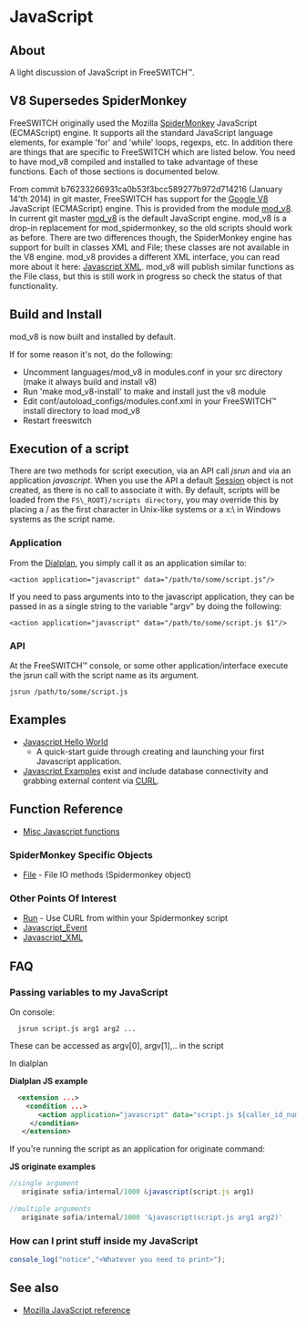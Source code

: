 
# JavaScript 

 

## About

A light discussion of JavaScript in FreeSWITCH™.

## V8 Supersedes SpiderMonkey

FreeSWITCH originally used the Mozilla [SpiderMonkey](http://www.mozilla.org/js/spidermonkey/) JavaScript (ECMAScript) engine. It supports all the standard JavaScript language elements, for example 'for' and 'while' loops, regexps, etc. In addition there are things that are specific to FreeSWITCH which are listed below. You need to have mod\_v8 compiled and installed to take advantage of these functions. Each of those sections is documented below.

From commit b76233266931ca0b53f3bcc589277b972d714216 (January 14'th 2014) in git master, FreeSWITCH has support for the [Google V8](https://code.google.com/p/v8/) JavaScript (ECMAScript) engine. This is provided from the module [mod\_v8](../../Modules/mod_v8_1048935.mdx#api). In current git master [mod\_v8](../../Modules/mod_v8_1048935.mdx#api) is the default JavaScript engine. mod\_v8 is a drop-in replacement for mod\_spidermonkey, so the old scripts should work as before. There are two differences though, the SpiderMonkey engine has support for built in classes XML and File; these classes are not available in the V8 engine. mod\_v8 provides a different XML interface, you can read more about it here: [Javascript XML](Javascript-Examples/index.mdx#about). mod\_v8 will publish similar functions as the File class, but this is still work in progress so check the status of that functionality.

## Build and Install

mod\_v8 is now built and installed by default.

If for some reason it's not, do the following:

* Uncomment languages/mod\_v8 in modules.conf in your src directory (make it always build and install v8)
* Run 'make mod\_v8-install' to make and install just the v8 module
* Edit conf/autoload\_configs/modules.conf.xml in your FreeSWITCH™ install directory to load mod\_v8
* Restart freeswitch

## Execution of a script

There are two methods for script execution, via an API call _jsrun_ and via an application _javascript_. When you use the API a default [Session](Session/index.mdx#methods) object is not created, as there is no call to associate it with. By default, scripts will be loaded from the `FS\_ROOT}/scripts directory`, you may override this by placing a / as the first character in Unix-like systems or a x:\\ in Windows systems as the script name.

### Application

From the [Dialplan](../../Dialplan/XML-Dialplan/index.mdx#about), you simply call it as an application similar to:

```shell
<action application="javascript" data="/path/to/some/script.js"/>
```

If you need to pass arguments into to the javascript application, they can be passed in as a single string to the variable "argv" by doing the following:

```shell
<action application="javascript" data="/path/to/some/script.js $1"/>
```

### API

At the FreeSWITCH™ console, or some other application/interface execute the jsrun call with the script name as its argument.

```shell
jsrun /path/to/some/script.js
```

## Examples 

* [Javascript Hello World](Javascript-Examples/Javascript-Example---HelloWorld_7144139.mdx#about)  
   * A quick-start guide through creating and launching your first Javascript application.
* [Javascript Examples](https://freeswitch.org/confluence/dosearchsite.action?queryString=javascript+example) exist and include database connectivity and grabbing external content via [CURL](http://en.wikipedia.org/wiki/CURL).

## Function Reference 

* [Misc Javascript functions](https://wiki.freeswitch.org/wiki/Misc%5FJavascript%5Ffunctions "Misc Javascript functions")

### SpiderMonkey Specific Objects

* [File](https://wiki.freeswitch.org/wiki/File "File") \- File IO methods (Spidermonkey object)

### Other Points Of Interest 

* [Run](https://wiki.freeswitch.org/wiki/Run "Run") \- Use CURL from within your Spidermonkey script
* [Javascript\_Event](https://wiki.freeswitch.org/wiki/Javascript%5FEvent "Javascript Event")
* [Javascript\_XML](https://wiki.freeswitch.org/wiki/Javascript%5FXML "Javascript XML")

## FAQ

### Passing variables to my JavaScript

On console:

```shell
  jsrun script.js arg1 arg2 ...
```

These can be accessed as argv\[0\], argv\[1\],.. in the script

In dialplan

**Dialplan JS example**

```xml
  <extension ...>
    <condition ...>
       <action application="javascript" data="script.js ${caller_id_number}"/>
     </condition>
   </extension>
```

If you're running the script as an application for originate command:

**JS originate examples**

```js
//single argument
   originate sofia/internal/1000 &javascript(script.js arg1)          
 
//multiple arguments
   originate sofia/internal/1000 '&javascript(script.js arg1 arg2)'   
```

### How can I print stuff inside my JavaScript

```javascript
console_log("notice","<Whatever you need to print>");
```
  
## See also 

* [Mozilla JavaScript reference](http://developer.mozilla.org/en/docs/JavaScript)


